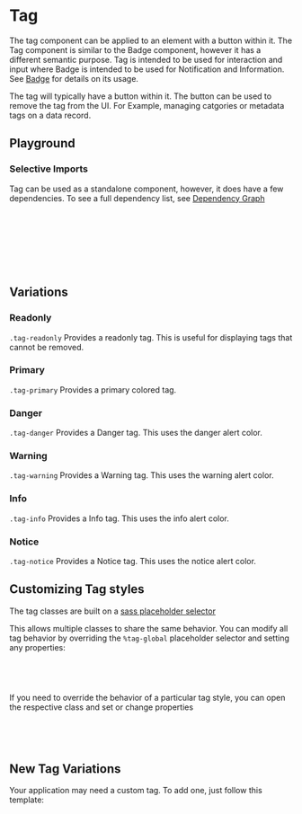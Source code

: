 
<Meta of={TagStories} />

# Tag

<div
  dangerouslySetInnerHTML={{
    __html: createSourceCodeLink({ link: 'components/tag.scss' }).outerHTML,
  }}
></div>

The tag component can be applied to an element with a button within it. The Tag component is similar to the Badge component, however it has a different semantic purpose. Tag is intended to be used for interaction and input where Badge is intended to be used for Notification and Information. See [Badge](?path=/docs/content-components-badge--docs) for details on its usage.

The tag will typically have a button within it. The button can be used to remove the tag from the UI. For Example, managing catgories or metadata tags on a data record.

## Playground

<Canvas of={TagStories.Readonly} />
<Controls of={TagStories.Readonly} />

### Selective Imports

Tag can be used as a standalone component, however, it does have a few dependencies. To see a full dependency list, see [Dependency Graph](?path=/docs/overview-selective-imports--docs#dependencies)

```css
// Depends on
@import '@rolemodel/optics/dist/scss/core/tokens';
@import '@rolemodel/optics/dist/scss/core/base';
@import '@rolemodel/optics/dist/scss/components/icon';

// Component
@import '@rolemodel/optics/dist/scss/components/tag';
```

## Variations

### Readonly

`.tag-readonly` Provides a readonly tag. This is useful for displaying tags that cannot be removed.

<Canvas of={TagStories.Readonly} />

### Primary

`.tag-primary` Provides a primary colored tag.

<Canvas of={TagStories.Primary} />

### Danger

`.tag-danger` Provides a Danger tag. This uses the danger alert color.

<Canvas of={TagStories.Danger} />

### Warning

`.tag-warning` Provides a Warning tag. This uses the warning alert color.

<Canvas of={TagStories.Warning} />

### Info

`.tag-info` Provides a Info tag. This uses the info alert color.

<Canvas of={TagStories.Info} />

### Notice

`.tag-notice` Provides a Notice tag. This uses the notice alert color.

<Canvas of={TagStories.Notice} />

## Customizing Tag styles

<div
  dangerouslySetInnerHTML={{
    __html: createAlert({
      title: 'Important!',
      description: 'These patterns represent how to customize the style of the tag for your project.',
    }).outerHTML,
  }}
></div>

The tag classes are built on a [sass placeholder selector](https://sass-lang.com/documentation/style-rules/placeholder-selectors)

This allows multiple classes to share the same behavior. You can modify all tag behavior by overriding the `%tag-global` placeholder selector and setting any properties:

```css
%tag-global {
  background-color: var(--op-color-alerts-danger-base);
}
```

If you need to override the behavior of a particular tag style, you can open the respective class and set or change properties

```css
.tag-danger {
  background-color: var(--op-color-alerts-danger-base);
}
```

## New Tag Variations

<div
  dangerouslySetInnerHTML={{
    __html: createAlert({
      title: 'Important!',
      description: 'These patterns represent how to create new variations of the Tag for your project.',
    }).outerHTML,
  }}
></div>

Your application may need a custom tag. To add one, just follow this template:

```css
.tag-{name} {
  @extend %tag-global;
}
```
